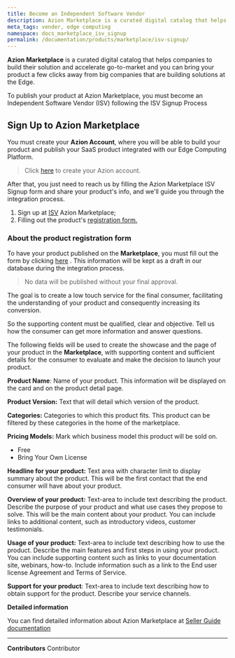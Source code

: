 ```yaml
---
title: Become an Independent Software Vendor
description: Azion Marketplace is a curated digital catalog that helps companies to build their solution and accelerate go-to-market and you can bring your product a few clicks away from big companies that are building solutions at the Edge.
meta_tags: vender, edge computing
namespace: docs_marketplace_isv_signup
permalink: /documentation/products/marketplace/isv-signup/
---
```


**Azion Marketplace** is a curated digital catalog that helps companies to build their solution and accelerate go-to-market and you can bring your product a few clicks away from big companies that are building solutions at the Edge.

To publish your product at Azion Marketplace, you must become an Independent Software Vendor (ISV) following the ISV Signup Process

## Sign Up to Azion Marketplace 

You must create your **Azion Account**, where you will be able to build your product and publish your SaaS product integrated with our Edge Computing Platform.

> Click [here](https://manager.azion.com/signup/) to create your Azion account.

After that, you just need to reach us by filling the Azion Marketplace ISV Signup form and share your product's info, and we'll guide you through the integration process.

1. Sign up at [ISV](https://forms.gle/98E1AhsQAEoWBKSq9) Azion Marketplace;
2. Filling out the product's [registration form. ](https://forms.gle/MfJQXFaAbHyFERSq8)

### About the product registration form

To have your product published on the **Marketplace**, you must fill out the form by clicking [here](https://forms.gle/MfJQXFaAbHyFERSq8) . This information will be kept as a draft in our database during the integration process.  

> No data will be published without your final approval.

The goal is to create a low touch service for the final consumer, facilitating the understanding of your product and consequently increasing its conversion.

So the supporting content must be qualified, clear and objective. Tell us how the consumer can get more information and answer questions.

The following fields will be used to create the showcase and the page of your product in the **Marketplace**, with supporting content and sufficient details for the consumer to evaluate and make the decision to launch your product.

**Product Name**: Name of your product. This information will be displayed on the card and on the product detail page.

**Product Version:** Text that will detail which version of the product.

**Categories:** Categories to which this product fits. This product can be filtered by these categories in the home of the marketplace.

**Pricing Models:** Mark which business model this product will be sold on.
* Free
* Bring Your Own License

**Headline for your product:** Text area with character limit to display summary about the product. This will be the first contact that the end consumer will have about your product.

**Overview of your product:** Text-area to include text describing the product. Describe the purpose of your product and what use cases they propose to solve. This will be the main content about your product. You can include links to additional content, such as introductory videos, customer testimonials.

**Usage of your product:** Text-area to include text describing how to use the product. Describe the main features and first steps in using your product. You can include supporting content such as links to your documentation site, webinars, how-to. Include information such as a link to the End user license Agreement and Terms of Service.

**Support for your product**: Text-area to include text describing how to obtain support for the product. Describe your service channels.


**Detailed information**

You can find detailed information about Azion Marketplace at [Seller Guide documentation](/en/documentation/products/marketplace/marketplace-seller-guide/) 



---


**Contributors** <ContributorList>Contributor</ContributorList>
